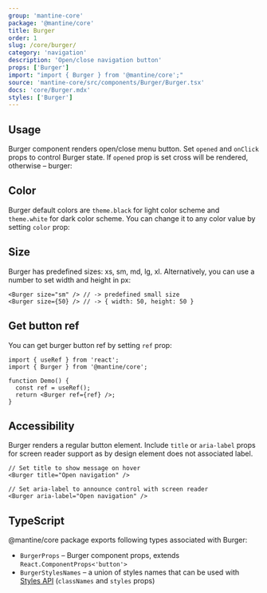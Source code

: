```yaml
---
group: 'mantine-core'
package: '@mantine/core'
title: Burger
order: 1
slug: /core/burger/
category: 'navigation'
description: 'Open/close navigation button'
props: ['Burger']
import: "import { Burger } from '@mantine/core';"
source: 'mantine-core/src/components/Burger/Burger.tsx'
docs: 'core/Burger.mdx'
styles: ['Burger']
---
```



## Usage

Burger component renders open/close menu button.
Set `opened` and `onClick` props to control Burger state.
If `opened` prop is set cross will be rendered, otherwise – burger:

<Demo data={BurgerDemos.usage} />

## Color

Burger default colors are `theme.black` for light color scheme and `theme.white` for dark color scheme.
You can change it to any color value by setting `color` prop:

<Demo data={BurgerDemos.color} />

## Size

<Demo data={BurgerDemos.sizes} />

Burger has predefined sizes: xs, sm, md, lg, xl.
Alternatively, you can use a number to set width and height in px:

```tsx
<Burger size="sm" /> // -> predefined small size
<Burger size={50} /> // -> { width: 50, height: 50 }
```

## Get button ref

You can get burger button ref by setting `ref` prop:

```tsx
import { useRef } from 'react';
import { Burger } from '@mantine/core';

function Demo() {
  const ref = useRef();
  return <Burger ref={ref} />;
}
```

## Accessibility

Burger renders a regular button element.
Include `title` or `aria-label` props for screen reader support
as by design element does not associated label.

```tsx
// Set title to show message on hover
<Burger title="Open navigation" />

// Set aria-label to announce control with screen reader
<Burger aria-label="Open navigation" />
```

## TypeScript

@mantine/core package exports following types associated with Burger:

- `BurgerProps` – Burger component props, extends `React.ComponentProps<'button'>`
- `BurgerStylesNames` – a union of styles names that can be used with [Styles API](/theming/styles-api/) (`classNames` and `styles` props)
